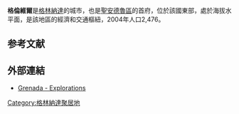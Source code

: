 {{Expand language|en|time=2018-08-09T11:20:22+00:00}}
{{Infobox settlement
| name                    = 格倫維爾
| native_name             = Grenville
| native_name_lang        = en
| settlement_type         = Town
| nickname                = La Bay, Rainbow City
| pushpin_map             = Grenada
| pushpin_map_caption     = Location within Grenada
| coordinates             = {{coord|12|07|09|N|61|37|35|W|region:GD_type:city|display=inline,title}}
| subdivision_type        = [[List_of_sovereign_states|Country]]
| subdivision_name        = {{flag|Grenada}}
| subdivision_type1       = [[Parish_of_Grenada|Parish]]
| subdivision_name1       = [[Saint_Andrew_Parish,_Grenada|Saint Andrew]]
| named_for               = [[喬治·格倫維爾|喬治·格倫維爾]]
| unit_pref               = Metric
| elevation_footnotes     = <ref>{{cite web|url=http://www.fallingrain.com/world/GJ/01/Grenville.html|title=Grenville|publisher=Falling Rain|access-date=2018-07-23|archive-date=2018-07-23|archive-url=https://web.archive.org/web/20180723152237/http://www.fallingrain.com/world/GJ/01/Grenville.html|dead-url=no}}</ref>
| elevation_m             = 0
| population_as_of        = 2004年
| population_total        = 2,476
| population_density_km2  = auto
| timezone1               = AST
| utc_offset1             = -4
}}
'''格倫維爾'''是[[格林納達|格林納達]]的城市，也是[[聖安德魯區_(格林納達)|聖安德魯區]]的首府，位於該國東部，處於海拔水平面，是該地區的經濟和交通樞紐，2004年人口2,476。

== 参考文献 ==
<references />

== 外部連結 ==
*[http://www.geographia.com/grenada/gdpnt01.htm Grenada - Explorations] {{Wayback|url=http://www.geographia.com/grenada/gdpnt01.htm |date=20200130220841 }}

{{Grenada-geo-stub}}
[[Category:格林納達聚居地|Category:格林納達聚居地]]